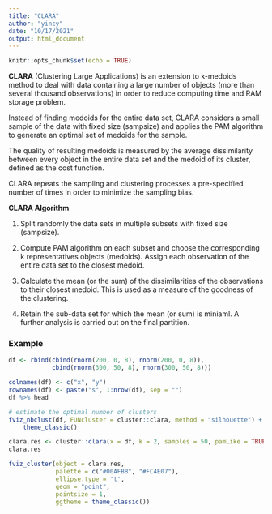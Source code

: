```yaml
---
title: "CLARA"
author: "yincy"
date: "10/17/2021"
output: html_document
---
```


```r
knitr::opts_chunk$set(echo = TRUE)
```

**CLARA** (Clustering Large Applications) is an extension to k-medoids method to deal with data containing a large number of objects (more than several thousand observations) in order to reduce computing time and RAM storage problem.  

Instead of finding medoids for the entire data set, CLARA considers a small sample of the data with fixed size (sampsize) and applies the PAM algorithm to generate an optimal set of medoids for the sample.  

The quality of resulting medoids is measured by the average dissimilarity between every object in the entire data set and the medoid of its cluster, defined as the cost function.  

CLARA repeats the sampling and clustering processes a pre-specified number of times in order to minimize the sampling bias.  

**CLARA Algorithm**  

1. Split randomly the data sets in multiple subsets with fixed size (sampsize).  

2. Compute PAM algorithm on each subset and choose the corresponding k representatives objects (medoids). Assign each observation of the entire data set to the closest medoid.  
3. Calculate the mean (or the sum) of the dissimilarities of the observations to their closest medoid. This is used as a measure of the goodness of the clustering.  

4. Retain the sub-data set for which the mean (or sum) is miniaml. A further analysis is carried out on the final partition.  

### Example
```r
df <- rbind(cbind(rnorm(200, 0, 8), rnorm(200, 0, 8)), 
            cbind(rnorm(300, 50, 8), rnorm(300, 50, 8)))

colnames(df) <- c("x", "y")
rownames(df) <- paste("s", 1:nrow(df), sep = "")
df %>% head

# estimate the optimal number of clusters
fviz_nbclust(df, FUNcluster = cluster::clara, method = "silhouette") +
    theme_classic()

clara.res <- cluster::clara(x = df, k = 2, samples = 50, pamLike = TRUE)
clara.res
```

```r
fviz_cluster(object = clara.res, 
             palette = c("#00AFBB", "#FC4E07"), 
             ellipse.type = 't', 
             geom = "point", 
             pointsize = 1, 
             ggtheme = theme_classic())
```

















